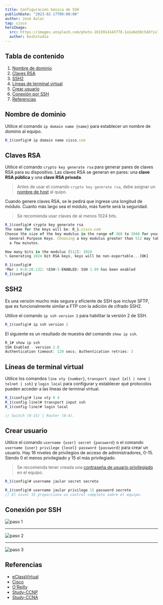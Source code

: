 ```yaml
---
title: Configuración básica de SSH
publishDate: "2023-02-17T00:00:00"
author: José Aular
tag: cisco
heroImage:
  src: https://images.unsplash.com/photo-1615914143778-1a1a6e50c5dd?ixlib=rb-4.0.3&ixid=MnwxMjA3fDB8MHxwaG90by1wYWdlfHx8fGVufDB8fHx8&auto=format&fit=crop&w=868&q=80
  author: bozhstudio
---
```



## Tabla de contenido

1.  [Nombre de dominio](/blog/configuracion-basica-ssh#nombre-de-dominio)
2.  [Claves RSA](/blog/configuracion-basica-ssh#claves-rsa)
3.  [SSH2](/blog/configuracion-basica-ssh#ssh2)
4.  [Líneas de terminal virtual](/blog/configuracion-basica-ssh#líneas-de-terminal-virtual)
5.  [Crear usuario](/blog/configuracion-basica-ssh#crear-usuario)
6.  [Conexión por SSH](/blog/configuracion-basica-ssh#conexión-por-ssh)
7.  [Referencias](/blog/configuracion-basica-ssh#referencias)

## Nombre de dominio

Utilice el comando `ip domain name {name}` para establecer un nombre de dominio al equipo.

```js title="Router #1"
R_1(config)# ip domain name cisco.com
```

## Claves RSA

Utilice el comando `crypto key generate rsa` para generar pares de claves RSA para su dispositivo.
Las claves RSA se generan en pares: una **clave RSA pública** y una **clave RSA privada**.

> Antes de usar el comando `crypto key generate rsa`, debe asignar un [nombre de host](/blog/configuracion-basica-dispositivos#nombre-de-host) al quipo.

Cuando genere claves RSA, se le pedirá que ingrese una longitud de módulo. Cuanto más largo sea el módulo, más fuerte será la seguridad.

> Se recomienda usar claves de al menos 1024 bits.

```js title="Router #1"
R_1(config)# crypto key generate rsa
The name for the keys will be: R_1.cisco.com
Choose the size of the key modulus in the range of 360 to 2048 for your
  General Purpose Keys. Choosing a key modulus greater than 512 may take
  a few minutes.

How many bits in the modulus [512]: 1024
% Generating 1024 bit RSA keys, keys will be non-exportable...[OK]

R_1(config)#
*Mar 1 0:8:20.132: %SSH-5-ENABLED: SSH 1.99 has been enabled
R_1(config)#
```

## SSH2

Es una versión mucho más segura y eficiente de SSH que incluye SFTP, que es funcionalmente similar a FTP con la adición de cifrado SSH2.

Utilice el comando `ip ssh version 2` para habilitar la versión 2 de SSH.

```js title="Router #1"
R_1(config)# ip ssh version 2
```

El siguiente es un resultado de muestra del comando `show ip ssh`.

```js title="Router #1"
R_1# show ip ssh
SSH Enabled - version 2.0
Authentication timeout: 120 secs; Authentication retries: 3
```

## Líneas de terminal virtual

Utilice los comandos `line vty {number}`, `transport input {all | none | telnet | ssh}` y `login local` para configurar y establecer qué protocolos pueden acceder a las líneas de terminal virtual.

```js title="Router #1"
R_1(config)# line vty 0 4
R_1(config-line)# transport input ssh
R_1(config-line)# login local

// Switch (0-15) | Router (0-4).
```

## Crear usuario

Utilice el comando `username {user} secret {password}` o el comando `username {user} privilege {level} password {password}` para crear un usuario.
Hay 16 niveles de privilegios de acceso de administradores, 0-15. Siendo 0 el menos privilegiado y 15 el más privilegiado.

> Se recomienda tener creada una [contraseña de usuario privilegiado](/blog/configuracion-basica-dispositivos#contraseña-de-usuario-privilegiado) en el equipo.

```js title="Router #1"
R_1(config)# username jaular secret secreto

R_1(config)# username jaular privilege 15 password secreto
// El nivel 15 proporciona un control completo sobre el equipo.
```

## Conexión por SSH

![paso 1](https://res.cloudinary.com/jaular/image/upload/v1677177717/blog/configuracion-basica-ssh/ssh-1_cvtbc4.png "Paso #1")

---

![paso 2](https://res.cloudinary.com/jaular/image/upload/v1677177978/blog/configuracion-basica-ssh/ssh-2_jvyr3o.png "Paso #2")

---

![paso 3](https://res.cloudinary.com/jaular/image/upload/v1677177978/blog/configuracion-basica-ssh/ssh-3_irki8f.png "Paso #3")

## Referencias

- [eClassVirtual](https://eclassvirtual.com/configuracion-ssh-switch-router-cisco/)
- [Cisco](https://content.cisco.com/chapter.sjs?uri=/searchable/chapter/content/en/us/td/docs/ios-xml/ios/security/a1/sec-a1-xe-3se-5700-cr-book/sec-a1-xe-3se-5700-cr-book_chapter_0110.html.xml)
- [O'Reilly](https://www.oreilly.com/library/view/cisco-ios-cookbook/0596527225/ch12s08.html)
- [Study-CCNP](https://study-ccnp.com/transport-input-ssh-telnet-all-none-keywords/#:~:text=We%20can%20use%20the%20Cisco,TCP%2FIP%20SSH%20protocol%20only)
- [Study-CCNA](https://study-ccna.com/cisco-privilege-levels/)
